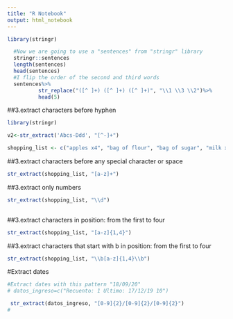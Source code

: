 ---
title: "R Notebook"
output: html_notebook
---
```{r}
library(stringr)

```



```{r}
  #Now we are going to use a "sentences" from "stringr" library
  stringr::sentences
  length(sentences)
  head(sentences)
  #I flip the order of the second and third words
  sentences%>%
          str_replace("([^ ]+) ([^ ]+) ([^ ]+)", "\\1 \\3 \\2")%>%
          head(5)
```

##3.extract characters before hyphen
```{r}
library(stringr)

v2<-str_extract('Abcs-Ddd', "[^-]+")
```



```{r}
shopping_list <- c("apples x4", "bag of flour", "bag of sugar", "milk x2")
```


##3.extract characters before any special character or space

```{r}

str_extract(shopping_list, "[a-z]+")

```

##3.extract only numbers
```{r}
str_extract(shopping_list, "\\d")
  
```

##3.extract characters in position:  from the first to four 

```{r}
str_extract(shopping_list, "[a-z]{1,4}")
```

##3.extract characters that start with b in position:  from the first to four 

```{r}

str_extract(shopping_list, "\\b[a-z]{1,4}\\b")
```
#Extract dates 
```{r}

#Extract dates with this pattern "18/09/20" 
# datos_ingreso=c("Recuento: 1 Ultimo: 17/12/19 10")

 str_extract(datos_ingreso, "[0-9]{2}/[0-9]{2}/[0-9]{2}")
# 


```


